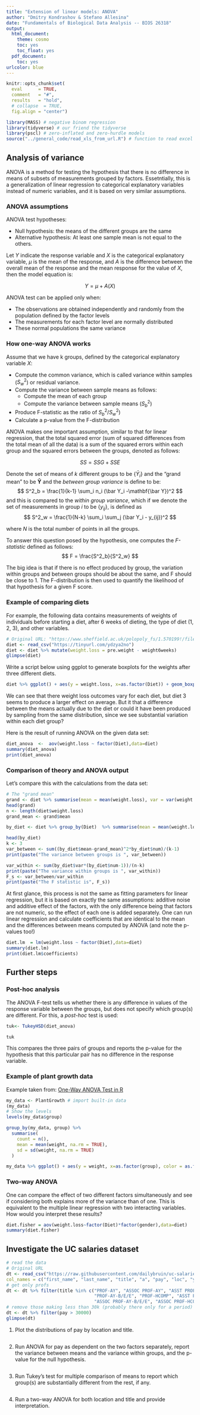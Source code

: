 ```yaml
---
title: "Extension of linear models: ANOVA"
author: "Dmitry Kondrashov & Stefano Allesina"
date: "Fundamentals of Biological Data Analysis -- BIOS 26318"
output:
  html_document:
    theme: cosmo
    toc: yes
    toc_float: yes
  pdf_document:
    toc: yes
urlcolor: blue
---
```


```r
knitr::opts_chunk$set(
  eval      = TRUE,
  comment   = "#",
  results   = "hold",
  # collapse  = TRUE,
  fig.align = "center")
```


```r
library(MASS) # negative binom regression
library(tidyverse) # our friend the tidyverse
library(pscl) # zero-inflated and zero-hurdle models
source("../general_code/read_xls_from_url.R") # function to read excel from URL
```


## Analysis of variance

ANOVA is a method for testing the hypothesis that there is no difference in means of subsets of measurements grouped by factors. Essetntially, this is a generalization of linear regression to categorical explanatory variables instead of numeric variables, and it is based on very similar assumptions.

### ANOVA assumptions


ANOVA test hypotheses:

  * Null hypothesis: the means of the different groups are the same
  * Alternative hypothesis: At least one sample mean is not equal to the others.
  
Let $Y$ indicate the response variable and $X$ is the categorical explanatory variable, $\mu$ is the mean of the response, and $A$ is the difference between the overall mean of the response and the mean response for the value of $X$, then the model equation is:

$$
Y = \mu + A(X)
$$


ANOVA test can be applied only when:

  * The observations are obtained independently and randomly from the population defined by the factor levels
  * The measurements for each factor level are normally distributed
  * These normal populations the same variance
  
  
### How one-way ANOVA works

Assume that we have k groups, defined by the categorical explanatory variable $X$:

  * Compute the common variance, which is called variance within samples ($S^2_w$) or residual variance.
  * Compute the variance between sample means as follows:
    * Compute the mean of each group
    * Compute the variance between sample means ($S^2_b$)
  * Produce F-statistic as the ratio of $S^2_b/S^2_w$)
  * Calculate a p-value from the F-distribution


ANOVA makes one important assumption, similar to that for linear regression, that the total squared error (sum of squared differences from the total mean of all the data) is a sum of the squared errors within each group and the squared errors between the groups, denoted as follows:

$$
SS = SSG + SSE
$$


Denote the set of means of $k$ different groups to be $\{\bar Y_i\}$ and the "grand mean" to be $\mathbf{\bar Y}$ and the *between group variance* is define to be:
$$  S^2_b = \frac{1}{k-1} \sum_i n_i (\bar Y_i -\mathbf{\bar Y})^2 $$
and this is compared to the *within group variance*, which if we denote the set of measurements in group $i$ to be $\{y_{ij}\}$, is defined as
$$
S^2_w = \frac{1}{N-k} \sum_i \sum_j (\bar Y_i - y_{ij})^2
$$

where $N$ is the total number of points in all the groups. 

To answer this question posed by the hypothesis, one computes the *F-statistic* defined as follows:
$$
F = \frac{S^2_b}{S^2_w}
$$

The big idea is that if there is no effect produced by group, the variation within groups and between groups should be about the same, and F should be close to 1. The F-distribution is then used to quantify the likelihood of that hypothesis for a given F score. 


### Example of comparing diets

For example, the following data contains measurements of weights of individuals before starting a diet, after 6 weeks of dieting, the type of diet (1, 2, 3), and other variables. 
```r
# Original URL: "https://www.sheffield.ac.uk/polopoly_fs/1.570199!/file/stcp-Rdataset-Diet.csv"
diet <- read_csv("https://tinyurl.com/ydzya2no") 
diet <- diet %>% mutate(weight.loss = pre.weight - weight6weeks) 
glimpse(diet)
```

Write a script below using ggplot to generate boxplots for the weights after three different diets.

```r
diet %>% ggplot() + aes(y = weight.loss, x=as.factor(Diet)) + geom_boxplot()
```

We can see that there weight loss outcomes vary for each diet, but diet 3 seems to produce a larger effect on average. But it that a difference between the means actually due to the diet or could it have been produced by sampling from the same distribution, since we see substantial variation within each diet group?


Here is the result of running ANOVA on the given data set:

```r
diet_anova  <-  aov(weight.loss ~ factor(Diet),data=diet)
summary(diet_anova)
print(diet_anova)
```

### Comparison of theory and ANOVA output

Let's compare this with the calculations from the data set:

```r
# The "grand mean" 
grand <- diet %>% summarise(mean = mean(weight.loss), var = var(weight.loss))
head(grand)
n <- length(diet$weight.loss)
grand_mean <- grand$mean

by_diet <- diet %>% group_by(Diet)  %>% summarise(mean = mean(weight.loss), var = var(weight.loss), num = n()) 

head(by_diet)
k <- 3
var_between <- sum((by_diet$mean-grand_mean)^2*by_diet$num)/(k-1)
print(paste("The variance between groups is ", var_between))

var_within <- sum(by_diet$var*(by_diet$num-1))/(n-k)
print(paste("The variance within groups is ", var_within))
F_s <- var_between/var_within
print(paste("The F statistic is", F_s))

```


At first glance, this process is not the same as fitting parameters for linear regression, but it is based on exactly the same assumptions: additive noise and additive effect of the factors, with the only difference being that factors are not numeric, so the effect of each one is added separately. One can run linear regression and calculate coefficients that are identical to the mean and the differences between means computed by ANOVA (and note the p-values too!)

```r
diet.lm  = lm(weight.loss ~ factor(Diet),data=diet)
summary(diet.lm)
print(diet.lm$coefficients)
```

## Further steps

### Post-hoc analysis

The ANOVA F-test tells us whether there is any difference in values of the response variable between the groups, but does not specify which group(s) are different. For this, a *post-hoc* test is used:


```r
tuk<- TukeyHSD(diet_anova)

tuk
```

This compares the three pairs of groups and reports the p-value for the hypothesis that this particular pair has no difference in the response variable.

### Example of plant growth data

Example taken from: [One-Way ANOVA Test in R](http://www.sthda.com/english/wiki/one-way-anova-test-in-r)
```r
my_data <- PlantGrowth # import built-in data
(my_data)
# Show the levels
levels(my_data$group)
```

```r
group_by(my_data, group) %>%
  summarise(
    count = n(),
    mean = mean(weight, na.rm = TRUE),
    sd = sd(weight, na.rm = TRUE)
  )
```
```r

my_data %>% ggplot() + aes(y = weight, x=as.factor(group), color = as.factor(group)) + geom_boxplot()
```


### Two-way ANOVA

One can compare the effect of two different factors simultaneously and see if considering both explains more of the variance than of one. This is equivalent to the multiple linear regression with two interacting variables. How would you interpret these results?

```r
diet.fisher = aov(weight.loss~factor(Diet)*factor(gender),data=diet)
summary(diet.fisher)
```


## Investigate the UC  salaries dataset

```r
# read the data
# Original URL
dt <- read_csv("https://raw.githubusercontent.com/dailybruin/uc-salaries/master/data/uc_salaries.csv", 
col_names = c("first_name", "last_name", "title", "a", "pay", "loc", "year", "b", "c", "d")) %>%  select(first_name, last_name, title, loc, pay)
# get only profs
dt <- dt %>% filter(title %in% c("PROF-AY", "ASSOC PROF-AY", "ASST PROF-AY", 
                                 "PROF-AY-B/E/E", "PROF-HCOMP", "ASST PROF-AY-B/E/E", 
                                 "ASSOC PROF-AY-B/E/E", "ASSOC PROF-HCOMP", "ASST PROF-HCOMP"))
# remove those making less than 30k (probably there only for a period)
dt <- dt %>% filter(pay > 30000)
glimpse(dt)
```


1. Plot the distributions of pay by location and title. 
```r

```

2. Run ANOVA for pay as dependent on the two factors separately, report the variance between means and the variance within groups, and the p-value for the null hypothesis.
```r

```

3. Run Tukey's test for multiple comparison of means to report which group(s) are substantially different from the rest, if any.

```r

```

4. Run a two-way ANOVA for both location and title and provide interpretation.
```r

```

